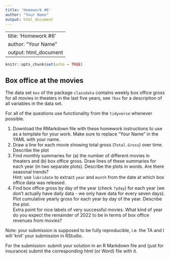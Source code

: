 ```yaml
---
title: 'Homework #6'
author: "Your Name"
output: html_document
---
```

---
title: 'Homework #6'
author: "Your Name"
output: html_document
---

```r
knitr::opts_chunk$set(echo = TRUE)
```

## Box office at the movies


The data set `box` of the package `classdata` contains weekly box office gross for all movies in theaters in the last five years, see `?box` for a description of all variables in the data set.

For all of the questions use functionality from the  `tidyverse` whenever possible.

1. Download the RMarkdown file with these homework instructions to use as a template for your work.
Make sure to replace "Your Name" in the YAML with your name.
2. Draw a line for each movie showing total gross (`Total.Gross`) over time. Describe the plot
3. Find monthly summaries for (a) the number of different movies in theaters and (b) box office gross. Draw lines of these summaries for each year (in two separate plots). Describe the plots in words. Are there seasonal trends?<br>
Hint: use `lubridate` to extract `year` and `month` from the date at which box office data was released. 
4. Find box office gross by day of the year (check `?yday`) for each year (we don't actually have daily data - we only have data for every seven days). Plot cumulative yearly gross for each year by day of the year. Describe the plot. <br>
Extra point for nice labels of very successful movies.
What kind of year do you expect the remainder of 2022 to be in terms of box office revenues from movies?


Note: your submission is supposed to be fully reproducible, i.e. the TA and I will 'knit' your submission in RStudio. 


For the submission: submit your solution in an R Markdown file and (just for insurance) submit the corresponding html (or Word) file with it. 

